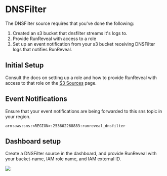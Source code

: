 # DNSFilter

The DNSFilter source requires that you've done the following:
1. Created an s3 bucket that dnsfilter streams it's logs to.
2. Provide RunReveal with access to a role 
3. Set up an event notification from your s3 bucket receiving DNSFilter logs that notifies RunReveal.

## Initial Setup
Consult the docs on setting up a role and how to provide RunReveal with access to that role on the [S3 Sources](/Sources/S3-Sources) page.

## Event Notifications
Ensure that your event notifications are being forwarded to this sns topic in your region.
```
arn:aws:sns:<REGION>:253602268883:runreveal_dnsfilter
```

## Dashboard setup
Create a DNSFilter source in the dashboard, and provide RunReveal with your bucket-name, IAM role name, and IAM external ID.

<img src="/dnsfilter-1.png"/>
